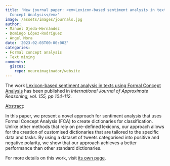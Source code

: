 ```yaml
---
title: 'New journal paper: <em>Lexicon-based sentiment analysis in texts using Formal
  Concept Analysis</em>'
image: /assets/images/journals.jpg
author:
- Manuel Ojeda-Hernández
- Domingo López-Rodríguez
- Ángel Mora
date: '2023-02-03T00:00:00Z'
categories:
- Formal concept analysis
- Text mining
comments:
  giscus:
    repo: neuroimaginador/website
---
```


The work <u>Lexicon-based sentiment analysis in texts using Formal Concept Analysis</u> has been published in <em><em>International Journal of Approximate Reasoning</em>, vol. 155, pp 104-112</em>.

<u>Abstract</u>:



In this paper, we present a novel approach for sentiment analysis that uses Formal Concept Analysis (FCA) to create dictionaries for classification. Unlike other methods that rely on pre-defined lexicons, our approach allows for the creation of customised dictionaries that are tailored to the specific data and tasks. By using a dataset of tweets categorised into positive and negative polarity, we show that our approach achieves a better performance than other standard dictionaries.




For more details on this work, visit <a href='/publications/journals/2023-ijar'>its own page</a>.

